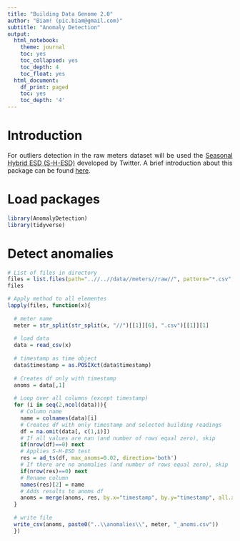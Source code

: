 ```yaml
---
title: "Building Data Genome 2.0"
author: "Biam! (pic.biam@gmail.com)"
subtitle: "Anomaly Detection"
output:
  html_notebook:
    theme: journal
    toc: yes
    toc_collapsed: yes
    toc_depth: 4
    toc_float: yes
  html_document:
    df_print: paged
    toc: yes
    toc_depth: '4'
---
```

<style>
body {
text-align: justify}

.list-group-item.active, .list-group-item.active:focus, .list-group-item.active:hover {
    
}
</style>

# Introduction
For outliers detection in the raw meters dataset will be used the [Seasonal Hybrid ESD (S-H-ESD)](https://github.com/twitter/AnomalyDetection) developed by Twitter. A brief introduction about this package can be found [here](https://blog.twitter.com/engineering/en_us/a/2015/introducing-practical-and-robust-anomaly-detection-in-a-time-series.html).

# Load packages
```r
library(AnomalyDetection)
library(tidyverse)
```

# Detect anomalies
```r
# List of files in directory
files = list.files(path="..//..//data//meters//raw//", pattern="*.csv", full.names=TRUE, recursive=FALSE)
files
```

```r
# Apply method to all elementes
lapply(files, function(x){
  
  # meter name
  meter = str_split(str_split(x, "//")[[1]][6], ".csv")[[1]][1]
  
  # load data
  data = read_csv(x)
  
  # timestamp as time object
  data$timestamp = as.POSIXct(data$timestamp)
  
  # Creates df only with timestamp
  anoms = data[,1]
  
  # Loop over all columns (except timestamp)
  for (i in seq(2,ncol(data))){
    # Column name
    name = colnames(data)[i]
    # Creates df with only timestamp and selected building readings
    df = na.omit(data[, c(1,i)])
    # If all values are nan (and number of rows equal zero), skip
    if(nrow(df)==0) next
    # Applies S-H-ESD test
    res = ad_ts(df, max_anoms=0.02, direction='both')
    # If there are no anomalies (and number of rows equal zero), skip
    if(nrow(res)==0) next
    # Rename column
    names(res)[2] = name
    # Adds results to anoms df
    anoms = merge(anoms, res, by.x="timestamp", by.y="timestamp", all.x = TRUE)
  }
  
  # write file
  write_csv(anoms, paste0("..\\anomalies\\", meter, "_anoms.csv"))
  })
```
